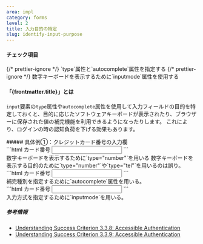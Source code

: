 ```yaml
---
area: impl
category: forms
level: 2
title: 入力目的の特定
slug: identify-input-purpose
---
```



#### チェック項目

<Checkpoint>
  {/* prettier-ignore */}
  <span slot="title">`type`属性と`autocomplete`属性を指定する</span>
</Checkpoint>

<Checkpoint>
  {/* prettier-ignore */}
  <span slot="title">数字キーボードを表示するために`inputmode`属性を使用する</span>
</Checkpoint>

#### 「{frontmatter.title}」とは

<Level level={frontmatter.level} />

`input`要素の`type`属性や`autocomplete`属性を使用して入力フィールドの目的を特定しておくと、目的に応じたソフトウェアキーボードが表示されたり、ブラウザーに保存された値の補完機能を利用できるようになったりします。
これにより、ログインの時の認知負荷を下げる効果もあります。

<Cases>
  <div slot="title">
    ##### 具体例①：クレジットカード番号の入力欄
  </div>
  <Case span={2} type="bad">
    <div slot="figure">
      ```html
      <label>
        カード番号
        <input type="number" />
      </label>
      ```
    </div>
    <span slot="title">数字キーボードを表示するために`type="number"`を用いる</span>
    <span>数字キーボードを表示する目的のために`type="number"`や`type="tel"`を用いるのは誤り。</span>
  </Case>
  <Case span={2} type="good">
    <div slot="figure">
      ```html
      <label>
        カード番号
        <input type="text" autocomplete="cc-number" />
      </label>
      ```
    </div>
    <span slot="title">補完種別を指定するために`autocomplete`属性を用いる。</span>
  </Case>
  <Case span={2} type="good">
    <div slot="figure">
      ```html
      <label>
        カード番号
        <input type="text" autocomplete="cc-number" inputmode="numeric" />
      </label>
      ```
    </div>
    <span slot="title">入力方式を指定するために`inputmode`を用いる。</span>
  </Case>
</Cases>

##### 参考情報

- [Understanding Success Criterion 3.3.8: Accessible Authentication](https://www.w3.org/WAI/WCAG22/Understanding/accessible-authentication-minimum.html)
- [Understanding Success Criterion 3.3.9: Accessible Authentication](https://www.w3.org/WAI/WCAG22/Understanding/accessible-authentication-enhanced.html)
